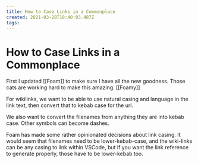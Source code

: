 ```yaml
---
title: How to Case Links in a Commonplace
created: 2021-03-28T18:40:03.487Z
tags:
---
```


# How to Case Links in a Commonplace

First I updated [[Foam]] to make sure I have all the new goodness. Those cats are working hard to make this amazing. [[Foamy]]

For wikilinks, we want to be able to use natural casing and language in the link text, then convert that to kebab case for the url.

We also want to convert the filenames from anything they are into kebab case. Other symbols can become dashes.

Foam has made some rather opinionated decisions about link casing. It would seem that filenames need to be lower-kebab-case, and the wiki-links can be any casing to link within VSCode, but if you want the link reference to generate properly, those have to be lower-kebab too.

